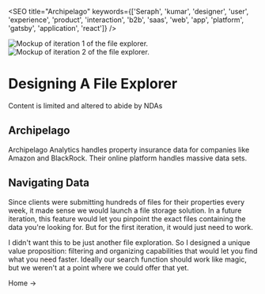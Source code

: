 

<SEO title="Archipelago" keywords={['Seraph', 'kumar', 'designer', 'user', 'experience', 'product', 'interaction', 'b2b', 'saas', 'web', 'app', 'platform', 'gatsby', 'application', 'react']} />

<img height="auto" loading="eager" src={current} alt="Mockup of iteration 1 of the file explorer." class="hero heroMarginBottom" />
<img height="auto" loading="eager" src={future} alt="Mockup of iteration 2 of the file explorer." class="hero heroMarginBottom" />

# Designing A File Explorer
<div class="nda"> Content is limited and altered to abide by NDAs </div>

## Archipelago
Archipelago Analytics handles property insurance data for companies like Amazon and BlackRock.
Their online platform handles massive data sets.

## Navigating Data
Since clients were submitting hundreds of files for their properties every week, it made sense we would
launch a file storage solution. In a future iteration, this feature would let you pinpoint the exact files
containing the data you're looking for. But for the first iteration, it would just need to work.

I didn't want this to be just another file exploration. So I designed a unique value proposition: filtering
and organizing capabilities that would let you find what you need faster. Ideally our search function should
work like magic, but we weren't at a point where we could offer that yet.


<Link to="/">Home -></Link>
